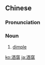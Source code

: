 {{also|酒窝}}
==Chinese==
{{zh-forms|s=酒窝}}
{{wikipedia|lang=zh}}

===Pronunciation===
{{zh-pron
|m=jiǔwō
|cat=n
}}

===Noun===
{{zh-noun}}

# [[dimple]] {{gloss|skin depression on the cheek}}

[[ko:酒窩]]
[[ja:酒窩]]